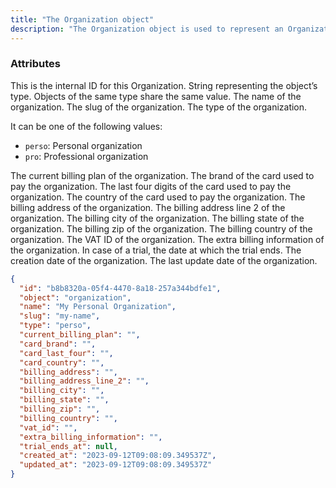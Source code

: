 ```yaml
---
title: "The Organization object"
description: "The Organization object is used to represent an Organization in Assembly."
---
```


### Attributes

<ResponseField name="id" type="string">
  This is the internal ID for this Organization.
</ResponseField>

<ResponseField name="object" type="string">
  String representing the object’s type. Objects of the same type share the same value.
</ResponseField>

<ResponseField name="name" type="string">
  The name of the organization.
</ResponseField>

<ResponseField name="slug" type="string">
  The slug of the organization.
</ResponseField>

<ResponseField name="type" type="string">
  The type of the organization.
  
  It can be one of the following values:
  - `perso`: Personal organization
  - `pro`: Professional organization
</ResponseField>

<ResponseField name="current_billing_plan" type="string">
  The current billing plan of the organization.
</ResponseField>

<ResponseField name="card_brand" type="string">
  The brand of the card used to pay the organization.
</ResponseField>

<ResponseField name="card_last_four" type="string">
  The last four digits of the card used to pay the organization.
</ResponseField>

<ResponseField name="card_country" type="string">
  The country of the card used to pay the organization.
</ResponseField>

<ResponseField name="billing_address" type="string">
  The billing address of the organization.
</ResponseField>

<ResponseField name="billing_address_line_2" type="string">
  The billing address line 2 of the organization.
</ResponseField>

<ResponseField name="billing_city" type="string">
  The billing city of the organization.
</ResponseField>

<ResponseField name="billing_state" type="string">
  The billing state of the organization.
</ResponseField>

<ResponseField name="billing_zip" type="string">
  The billing zip of the organization.
</ResponseField>

<ResponseField name="billing_country" type="string">
  The billing country of the organization.
</ResponseField>

<ResponseField name="vat_id" type="string">
  The VAT ID of the organization.
</ResponseField>

<ResponseField name="extra_billing_information" type="string">
  The extra billing information of the organization.
</ResponseField>

<ResponseField name="trial_ends_at" type="string">
  In case of a trial, the date at which the trial ends.
</ResponseField>

<ResponseField name="created_at" type="string">
  The creation date of the organization.
</ResponseField>

<ResponseField name="updated_at" type="string">
  The last update date of the organization.
</ResponseField>

<ResponseExample>

```json Organization object
{
  "id": "b8b8320a-05f4-4470-8a18-257a344bdfe1",
  "object": "organization",
  "name": "My Personal Organization",
  "slug": "my-name",
  "type": "perso",
  "current_billing_plan": "",
  "card_brand": "",
  "card_last_four": "",
  "card_country": "",
  "billing_address": "",
  "billing_address_line_2": "",
  "billing_city": "",
  "billing_state": "",
  "billing_zip": "",
  "billing_country": "",
  "vat_id": "",
  "extra_billing_information": "",
  "trial_ends_at": null,
  "created_at": "2023-09-12T09:08:09.349537Z",
  "updated_at": "2023-09-12T09:08:09.349537Z"
}
```

</ResponseExample>

<Snippet file="snippet-assembly-sdk.mdx" />
